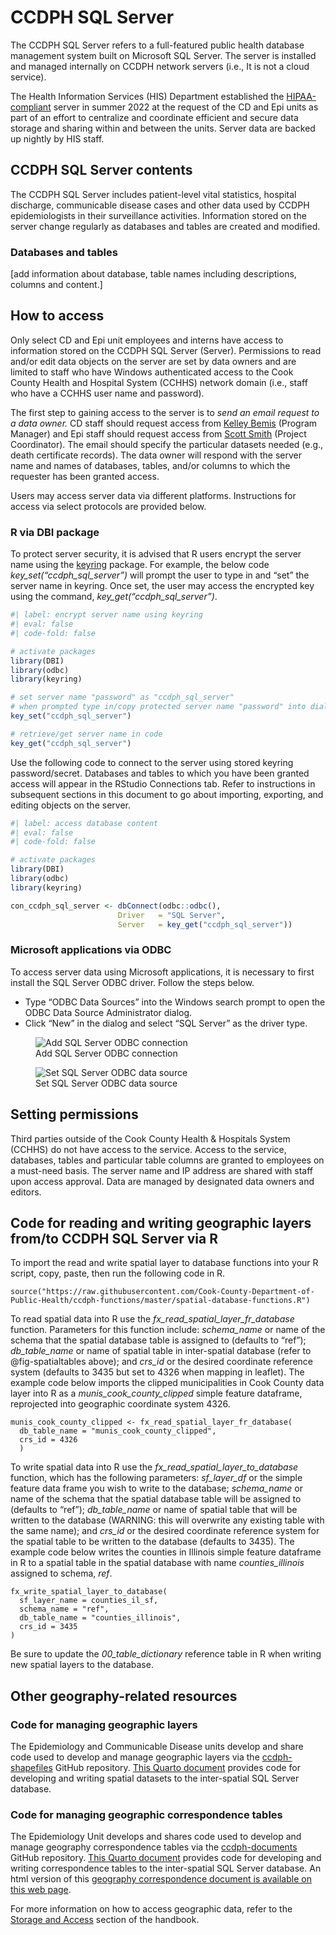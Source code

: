 # CCDPH SQL Server {.unnumbered}

The CCDPH SQL Server refers to a full-featured public health database management system built on Microsoft SQL Server. The server is installed and managed internally on CCDPH network servers (i.e., It is not a cloud service).

The Health Information Services (HIS) Department established the [HIPAA-compliant](https://www.hhs.gov/hipaa/index.html) server in summer 2022 at the request of the CD and Epi units as part of an effort to centralize and coordinate efficient and secure data storage and sharing within and between the units. Server data are backed up nightly by HIS staff.

## CCDPH SQL Server contents

The CCDPH SQL Server includes patient-level vital statistics, hospital discharge, communicable disease cases and other data used by CCDPH epidemiologists in their surveillance activities. Information stored on the server change regularly as databases and tables are created and modified.

### Databases and tables

\[add information about database, table names including descriptions, columns and content.\]

## How to access

Only select CD and Epi unit employees and interns have access to information stored on the CCDPH SQL Server (Server). Permissions to read and/or edit data objects on the server are set by data owners and are limited to staff who have Windows authenticated access to the Cook County Health and Hospital System (CCHHS) network domain (i.e., staff who have a CCHHS user name and password).

The first step to gaining access to the server is to *send an email request to a data owner.* CD staff should request access from [Kelley Bemis](mailto:kbemis@cookcountyhealth.org) (Program Manager) and Epi staff should request access from [Scott Smith](mailto:christopher.smith@cookcountyhealth.org) (Project Coordinator). The email should specify the particular datasets needed (e.g., death certificate records). The data owner will respond with the server name and names of databases, tables, and/or columns to which the requester has been granted access.

Users may access server data via different platforms. Instructions for access via select protocols are provided below.

### R via DBI package

To protect server security, it is advised that R users encrypt the server name using the [keyring](https://cran.r-project.org/web/packages/keyring/index.html) package. For example, the below code *key_set("ccdph_sql_server")* will prompt the user to type in and "set" the server name in keyring. Once set, the user may access the encrypted key using the command, *key_get("ccdph_sql_server")*.

```r
#| label: encrypt server name using keyring
#| eval: false
#| code-fold: false

# activate packages
library(DBI)
library(odbc)
library(keyring)

# set server name "password" as "ccdph_sql_server"
# when prompted type in/copy protected server name "password" into dialog box 
key_set("ccdph_sql_server")

# retrieve/get server name in code
key_get("ccdph_sql_server")

```

Use the following code to connect to the server using stored keyring password/secret. Databases and tables to which you have been granted access will appear in the RStudio Connections tab. Refer to instructions in subsequent sections in this document to go about importing, exporting, and editing objects on the server.

```r
#| label: access database content
#| eval: false
#| code-fold: false

# activate packages
library(DBI)
library(odbc)
library(keyring)

con_ccdph_sql_server <- dbConnect(odbc::odbc(),
                        Driver   = "SQL Server",
                        Server   = key_get("ccdph_sql_server"))
```

### Microsoft applications via ODBC

To access server data using Microsoft applications, it is necessary to first install the SQL Server ODBC driver. Follow the steps below.

-   Type "ODBC Data Sources" into the Windows search prompt to open the ODBC Data Source Administrator dialog.
-   Click "New" in the dialog and select "SQL Server" as the driver type.

::: {#fig-odbc layout-ncol="2"}
![Add SQL Server ODBC connection](/images/sqlserver_add_odbc_connection.png){#fig-odbc01}

![Set SQL Server ODBC data source](/images/sqlserver_set_odbc_data_source.png){#fig-odbc02}
:::

## Setting permissions

Third parties outside of the Cook County Health & Hospitals System (CCHHS) do not have access to the service. Access to the service, databases, tables and particular table columns are granted to employees on a must-need basis. The server name and IP address are shared with staff upon access approval. Data are managed by designated data owners and editors.


::: {.callout-note collapse="false"}
## Code for reading and writing geographic layers from/to CCDPH SQL Server via R

To import the read and write spatial layer to database functions into your R script, copy, paste, then run the following code in R. 

```verbatim
source("https://raw.githubusercontent.com/Cook-County-Department-of-Public-Health/ccdph-functions/master/spatial-database-functions.R")
```

To read spatial data into R use the *fx_read_spatial_layer_fr_database* function. Parameters for this function include: *schema_name* or name of the schema that the spatial database table is assigned to (defaults to "ref"); *db_table_name* or name of spatial table in inter-spatial database (refer to @fig-spatialtables above); and *crs_id* or the desired coordinate reference system  (defaults to 3435 but set to 4326 when mapping in leaflet). The example code below imports the clipped municipalities in Cook County data layer into R as a *munis_cook_county_clipped* simple feature dataframe, reprojected into geographic coordinate system 4326.

```verbatim

munis_cook_county_clipped <- fx_read_spatial_layer_fr_database(
  db_table_name = "munis_cook_county_clipped", 
  crs_id = 4326
  )

```

To write spatial data into R use the *fx_read_spatial_layer_to_database* function, which has the following parameters: *sf_layer_df* or the simple feature data frame you wish to write to the database; *schema_name* or name of the schema that the spatial database table will be assigned to (defaults to "ref"); *db_table_name* or name of spatial table that will be written to the database (WARNING: this will overwrite any existing table with the same name); and *crs_id* or the desired coordinate reference system for the spatial table to be written to the database (defaults to 3435). The example code below writes the counties in Illinois simple feature dataframe in R to a spatial table in the spatial database with name *counties_illinois* assigned to schema, *ref*.

```verbatim

fx_write_spatial_layer_to_database(
  sf_layer_name = counties_il_sf,
  schema_name = "ref",
  db_table_name = "counties_illinois",
  crs_id = 3435
)

```

Be sure to update the *00_table_dictionary* reference table in R when writing new spatial layers to the database.

:::


::: {.callout-note collapse="false"}
## Other geography-related resources

### Code for managing geographic layers
The Epidemiology and Communicable Disease units develop and share code used to develop and manage geographic layers via the [ccdph-shapefiles](https://github.com/Cook-County-Department-of-Public-Health/ccdph-shapefiles) GitHub repository.
[This Quarto document](https://github.com/Cook-County-Department-of-Public-Health/ccdph-shapefiles/blob/main/shapefile-creation-code/spatial_data_creation_latest.qmd) provides code for developing and writing spatial datasets to the inter-spatial SQL Server database. 

### Code for managing geographic correspondence tables
The Epidemiology Unit develops and shares code used to develop and manage geography correspondence tables via the [ccdph-documents](https://github.com/Cook-County-Department-of-Public-Health/ccdph-documents) GitHub repository.
[This Quarto document](https://github.com/Cook-County-Department-of-Public-Health/ccdph-documents/blob/main/documents/handbook_indepth/dm_geography/geography_correspondence_table_creation.qmd) provides code for developing and writing correspondence tables to the inter-spatial SQL Server database. An html version of this [geography correspondence document is available on this web page](https://cookcountypublichealth.org/documents/handbook/in_depth/geography_correspondence_table_creation.html).

For more information on how to access geographic data, refer to the [Storage and Access](storage.qmd) section of the handbook.
:::